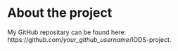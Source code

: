 
# About the project

My GitHub repositary can be found here: https://github.com/*your_github_username*/IODS-project.